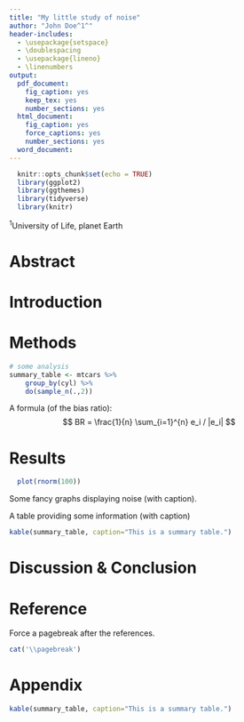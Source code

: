 ```yaml
---
title: "My little study of noise"
author: "John Doe^1^"
header-includes:
  - \usepackage{setspace}
  - \doublespacing
  - \usepackage{lineno}
  - \linenumbers
output:
  pdf_document:
    fig_caption: yes
    keep_tex: yes
    number_sections: yes
  html_document:
    fig_caption: yes
    force_captions: yes
    number_sections: yes
  word_document:
---
```


```r
  knitr::opts_chunk$set(echo = TRUE)
  library(ggplot2)
  library(ggthemes)
  library(tidyverse)
  library(knitr)
```

^1^University of Life, planet Earth

# Abstract

# Introduction

# Methods

```r
# some analysis
summary_table <- mtcars %>% 
    group_by(cyl) %>%
    do(sample_n(.,2))
```

A formula (of the bias ratio):
$$ BR = \frac{1}{n} \sum_{i=1}^{n} e_i / |e_i| $$

# Results

```r
  plot(rnorm(100))
```

Some fancy graphs displaying noise (with caption).

A table providing some information (with caption)

```r
kable(summary_table, caption="This is a summary table.")
```

# Discussion & Conclusion

# Reference

Force a pagebreak after the references.

```r
cat('\\pagebreak')
```
# Appendix

```r
kable(summary_table, caption="This is a summary table.")
```



